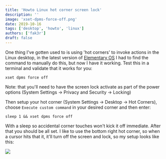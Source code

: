 ```yaml
---
title: 'Howto Linux hot corner screen lock'
description: ''
image: 'xset-dpms-force-off.png'
date: 2019-10-16
tags: ['desktop', 'howto', 'linux']
authors: ['fak3r']
draft: false
---
```


One thing I've gotten used to is using 'hot corners' to invoke actions in the Linux desktop, in the latest version of [Elementary OS](https://elementary.io) I had to find the command to manually do this, but now I have it working. Test this in a terminal and validate that it works for you:

```
xset dpms force off
```

Note: that you'll need to have the screen lock activate as part of the power options (System Settings -> Privacy and Security -> Locking)

Then setup your hot corner (System Settings -> Desktop -> Hot Corners), choose `Execute custom command` in your desired corner and then enter:

```
sleep 1 && xset dpms force off
```

With a sleep so accidental corner touches won't kick it off immediate. After that you should be all set. I like to use the bottom right hot corner, so when a cursor hits that it, it'll turn off the screen and lock, so my setup looks like this:

![](xset-dpms-force-off.png)
